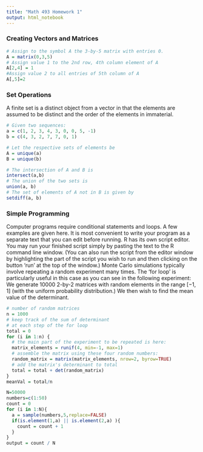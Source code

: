 ```yaml
---
title: "Math 493 Homework 1"
output: html_notebook
---
```


### Creating Vectors and Matrices

```r
# Assign to the symbol A the 3-by-5 matrix with entries 0.
A = matrix(0,3,5)
# Assign value 1 to the 2nd row, 4th column element of A
A[2,4] = 1
#Assign value 2 to all entries of 5th column of A
A[,5]=2
```

### Set Operations

A finite set is a distinct object from a vector in that the elements are assumed to be distinct and the order of the elements in immaterial. 

```r
# Given two sequences: 
a = c(1, 2, 3, 4, 3, 0, 0, 5, -1)
b = c(4, 3, 2, 7, 7, 0, 1)

# Let the respective sets of elements be
A = unique(a)
B = unique(b)

# The intersection of A and B is
intersect(a,b)
# The union of the two sets is
union(a, b)
# The set of elements of A not in B is given by 
setdiff(a, b)
```


### Simple Programming
Computer programs require conditional statements and loops. A few examples are given
here. It is most convenient to write your program as a separate text that you can edit before running. R has its
own script editor. You may run your finished script simply by pasting the text to the R command line window.
(You can also run the script from the editor window by highlighting the part of the script you wish to run and
then clicking on the button ‘run’ at the top of the window.)
Monte Carlo simulations typically involve repeating a random experiment many times. The ‘for loop’ is particularly
useful in this case as you can see in the following experiment: We generate 10000 2-by-2 matrices with
random elements in the range [−1, 1] (with the uniform probability distribution.) We then wish to find the mean
value of the determinant.

```r
# number of random matrices
n = 1000
# keep track of the sum of determinant
# at each step of the for loop
total = 0
for (i in 1:n) {
  # the main part of the experiment to be repeated is here:
  matrix_elements = runif(4, min=-1, max=1)
  # assemble the matrix using these four random numbers:
  random_matrix = matrix(matrix_elements, nrow=2, byrow=TRUE)
  # add the matrix's determinant to total
  total = total + det(random_matrix)
}
meanVal = total/n
```

```r
N=50000
numbers=c(1:50) 
count = 0
for (i in 1:N){
  a = sample(numbers,5,replace=FALSE) 
  if(is.element(1,a) || is.element(2,a) ){
    count = count + 1
  }
}
output = count / N

```

